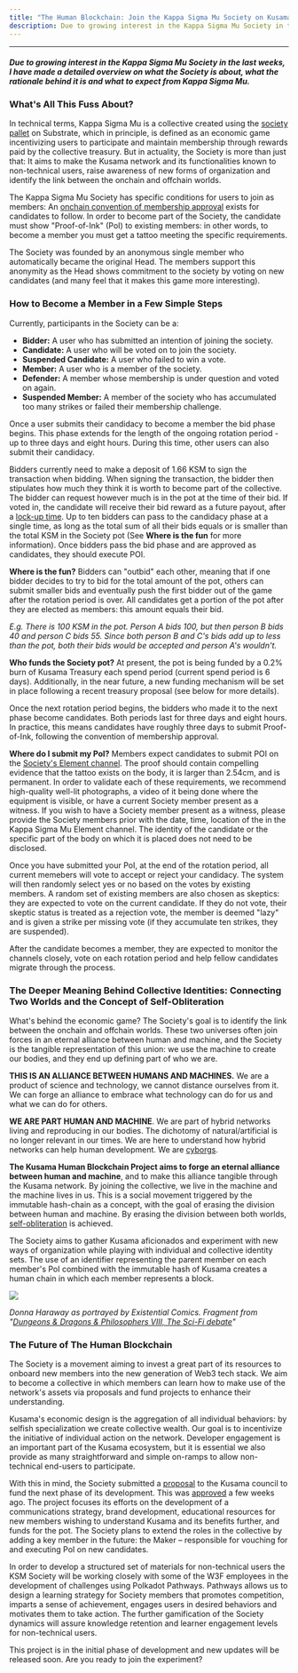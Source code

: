 ```yaml
---
title: "The Human Blockchain: Join the Kappa Sigma Mu Society on Kusama Network"
description: Due to growing interest in the Kappa Sigma Mu Society in the last weeks, I have made a detailed overview on what the Society is about, what the rationale behind it is and what to expect from Kappa Sigma Mu.
---
```


---

#### _Due to growing interest in the Kappa Sigma Mu Society in the last weeks, I have made a detailed overview on what the Society is about, what the rationale behind it is and what to expect from Kappa Sigma Mu._

### What's All This Fuss About?

In technical terms, Kappa Sigma Mu is a collective created using the [society pallet](https://github.com/paritytech/substrate/tree/master/frame/society) on Substrate, which in principle, is defined as an economic game incentivizing users to participate and maintain membership through rewards paid by the collective treasury. But in actuality, the Society is more than just that: It aims to make the Kusama network and its functionalities known to non-technical users, raise awareness of new forms of organization and identify the link between the onchain and offchain worlds.

The Kappa Sigma Mu Society has specific conditions for users to join as members: An [onchain convention of membership approval](https://polkascan.io/kusama/transaction/0x948d3a4378914341dc7af9220a4c73acb2b3f72a70f14ee8089799da16d94c17) exists for candidates to follow. In order to become part of the Society, the candidate must show "Proof-of-Ink" (PoI) to existing members: in other words, to become a member you must get a tattoo meeting the specific requirements.

The Society was founded by an anonymous single member who automatically became the original Head. The members support this anonymity as the Head shows commitment to the society by voting on new candidates (and many feel that it makes this game more interesting).

### How to Become a Member in a Few Simple Steps

Currently, participants in the Society can be a:

- **Bidder:** A user who has submitted an intention of joining the society.
- **Candidate:** A user who will be voted on to join the society.
- **Suspended Candidate:** A user who failed to win a vote.
- **Member:** A user who is a member of the society.
- **Defender:** A member whose membership is under question and voted on again.
- **Suspended Member:** A member of the society who has accumulated too many strikes or failed their membership challenge.

Once a user submits their candidacy to become a member the bid phase begins. This phase extends for the length of the ongoing rotation period - up to three days and eight hours. During this time, other users can also submit their candidacy.

Bidders currently need to make a deposit of 1.66 KSM to sign the transaction when bidding. When signing the transaction, the bidder then stipulates how much they think it is worth to become part of the collective. The bidder can request however much is in the pot at the time of their bid. If voted in, the candidate will receive their bid reward as a future payout, after a [lock-up time](https://wiki.polkadot.network/docs/en/maintain-guides-society-kusama#lock-up-time). Up to ten bidders can pass to the candidacy phase at a single time, as long as the total sum of all their bids equals or is smaller than the total KSM in the Society pot (See **Where is the fun** for more information). Once bidders pass the bid phase and are approved as candidates, they should execute POI.

**Where is the fun?** Bidders can "outbid" each other, meaning that if one bidder decides to try to bid for the total amount of the pot, others can submit smaller bids and eventually push the first bidder out of the game after the rotation period is over. All candidates get a portion of the pot after they are elected as members: this amount equals their bid.

_E.g. There is 100 KSM in the pot. Person A bids 100, but then person B bids 40 and person C bids 55. Since both person B and C's bids add up to less than the pot, both their bids would be accepted and person A's wouldn't._

**Who funds the Society pot?** At present, the pot is being funded by a 0.2% burn of Kusama Treasury each spend period (current spend period is 6 days). Additionally, in the near future, a new funding mechanism will be set in place following a recent treasury proposal (see below for more details).

Once the next rotation period begins, the bidders who made it to the next phase become candidates. Both periods last for three days and eight hours. In practice, this means candidates have roughly three days to submit Proof-of-Ink, following the convention of membership approval.

**Where do I submit my PoI?** Members expect candidates to submit POI on the [Society's Element channel](https://matrix.to/#/!BUmiAAnAYSRGarqwOt:matrix.parity.io?via=matrix.parity.io&via=matrix.org&via=web3.foundation). The proof should contain compelling evidence that the tattoo exists on the body, it is larger than 2.54cm, and is permanent. In order to validate each of these requirements, we recommend high-quality well-lit photographs, a video of it being done where the equipment is visible, or have a current Society member present as a witness. If you wish to have a Society member present as a witness, please provide the Society members prior with the date, time, location of the in the Kappa Sigma Mu Element channel. The identity of the candidate or the specific part of the body on which it is placed does not need to be disclosed.

Once you have submitted your PoI, at the end of the rotation period, all current memebers will vote to accept or reject your candidacy. The system will then randomly select yes or no based on the votes by existing members. A random set of existing members are also chosen as skeptics: they are expected to vote on the current candidate. If they do not vote, their skeptic status is treated as a rejection vote, the member is deemed "lazy" and is given a strike per missing vote (if they accumulate ten strikes, they are suspended).

After the candidate becomes a member, they are expected to monitor the channels closely, vote on each rotation period and help fellow candidates migrate through the process.

### The Deeper Meaning Behind Collective Identities: Connecting Two Worlds and the Concept of Self-Obliteration

What's behind the economic game? The Society's goal is to identify the link between the onchain and offchain worlds. These two universes often join forces in an eternal alliance between human and machine, and the Society is the tangible representation of this union: we use the machine to create our bodies, and they end up defining part of who we are.

**THIS IS AN ALLIANCE BETWEEN HUMANS AND MACHINES.** We are a product of science and technology, we cannot distance ourselves from it. We can forge an alliance to embrace what technology can do for us and what we can do for others.

**WE ARE PART HUMAN AND MACHINE**. We are part of hybrid networks living and reproducing in our bodies. The dichotomy of natural/artificial is no longer relevant in our times. We are here to understand how hybrid networks can help human development. We are [cyborgs](https://en.wikipedia.org/wiki/A_Cyborg_Manifesto).

**The Kusama Human Blockchain Project aims to forge an eternal alliance between human and machine**, and to make this alliance tangible through the Kusama network. By joining the collective, we live in the machine and the machine lives in us. This is a social movement triggered by the immutable hash-chain as a concept, with the goal of erasing the division between human and machine. By erasing the division between both worlds, [self-obliteration](http://filmslie.com/watch-yayoi-kusama-self-obliteration-dissolve-identity/) is achieved.

The Society aims to gather Kusama aficionados and experiment with new ways of organization while playing with individual and collective identity sets. The use of an identifier representing the parent member on each member's PoI combined with the immutable hash of Kusama creates a human chain in which each member represents a block.

![](https://i.imgur.com/soLzgue.png)

_Donna Haraway as portrayed by Existential Comics. Fragment from "[Dungeons & Dragons & Philosophers VIII, The Sci-Fi debate](https://existentialcomics.com/comic/305)"_

### The Future of The Human Blockchain

The Society is a movement aiming to invest a great part of its resources to onboard new members into the new generation of Web3 tech stack. We aim to become a collective in which members can learn how to make use of the network's assets via proposals and fund projects to enhance their understanding.

Kusama's economic design is the aggregation of all individual behaviors: by selfish specialization we create collective wealth. Our goal is to incentivize the initiative of individual action on the network. Developer engagement is an important part of the Kusama ecosystem, but it is essential we also provide as many straightforward and simple on-ramps to allow non-technical end-users to participate.

With this in mind, the Society submitted a [proposal](https://drive.google.com/file/d/1q6kFyznrDnyctZViK29J2OvBrr4D1LNo/view) to the Kusama council to fund the next phase of its development. This was [approved](https://polkascan.io/kusama/council/motion/186) a few weeks ago. The project focuses its efforts on the development of a communications strategy, brand development, educational resources for new members wishing to understand Kusama and its benefits further, and funds for the pot. The Society plans to extend the roles in the collective by adding a key member in the future: the Maker – responsible for vouching for and executing PoI on new candidates.

In order to develop a structured set of materials for non-technical users the KSM Society will be working closely with some of the W3F employees in the development of challenges using Polkadot Pathways. Pathways allows us to design a learning strategy for Society members that promotes competition, imparts a sense of achievement, engages users in desired behaviors and motivates them to take action. The further gamification of the Society dynamics will assure knowledge retention and learner engagement levels for non-technical users.

This project is in the initial phase of development and new updates will be released soon. Are you ready to join the experiment?
